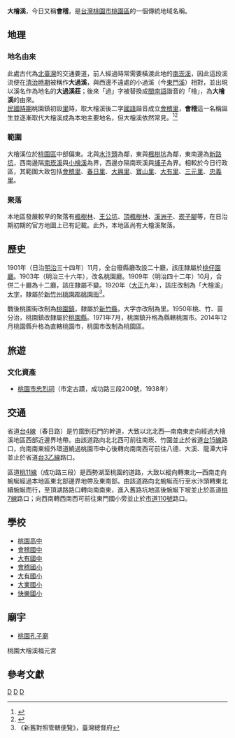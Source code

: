 {{noteTA
|1 = zh-cn:庄; zh-hk:庄; zh-tw:庄;
}}
'''大檜溪'''，今日又稱'''會稽'''，是[[台灣|台灣]][[桃園市|桃園市]][[桃園區|桃園區]]的一個傳統地域名稱。

==地理==
===地名由來===
此處古代為[[北臺灣|北臺灣]]的交通要道，前人經過時常需要橫渡此地的[[南崁溪|南崁溪]]，因此這段溪流便在[[臺灣清治時期|清治時期]]被稱作'''大過溪'''，與西邊不遠處的小過溪（今[[東門溪_(桃園市)|東門溪]]）相對，並出現以溪名作為地名的'''大過溪莊'''；後來「過」字被替換成[[閩南語|閩南語]]諧音的「檜」，為'''大檜溪'''的由來。<br>[[臺灣戰後時期|民國時期]]桃園鎮初設[[村里|里]]時，取大檜溪後二字[[中華民國國語|國語]]諧音成立[[會稽里|會稽里]]，'''會稽'''這一名稱誕生並逐漸取代大檜溪成為本地主要地名，但大檜溪依然常見。<ref>{{Cite web |url=https://www.tao.tycg.gov.tw/home.jsp?id=24&parentpath=0,3,22 |title=桃園市政府-桃園區公所-篳路藍縷 |access-date=2020-11-14 |archive-date=2020-10-30 |archive-url=https://web.archive.org/web/20201030065558/https://www.tao.tycg.gov.tw/home.jsp?id=24&parentpath=0,3,22 |dead-url=no }}</ref><ref>{{Cite web |url=https://www.tao.tycg.gov.tw/home.jsp?id=23&parentpath=0,3,22 |title=桃園市政府-桃園區公所-桃仔園的緣由 |access-date=2020-11-14 |archive-date=2020-10-30 |archive-url=https://web.archive.org/web/20201030162314/https://www.tao.tycg.gov.tw/home.jsp?id=23&parentpath=0,3,22 |dead-url=no }}</ref>

===範圍===
大檜溪位於[[桃園區|桃園區]]中部偏東。北與[[水汴頭_(桃園市)|水汴頭]]為鄰，東與[[楓樹坑|楓樹坑]]為鄰，東南邊為[[新路坑|新路坑]]，西南邊隔[[南崁溪|南崁溪]]與[[小檜溪|小檜溪]]為界，西邊亦隔南崁溪與[[埔子|埔子]]為界。相較於今日行政區，其範圍大致包括[[會稽里|會稽里]]、[[春日里|春日里]]、[[大興里|大興里]]、[[寶山里|寶山里]]、[[大有里|大有里]]、[[三元里_(桃園區)|三元里]]、[[忠義里|忠義里]]。

===聚落===
本地區發展較早的聚落有[[楓樹林|楓樹林]]、[[王公坑|王公坑]]、[[頂楓樹林|頂楓樹林]]、[[溪洲子|溪洲子]]、[[崁子腳|崁子腳]]等，在日治期初期的官方地圖上已有記載。此外，本地區尚有大檜溪聚落。

==歷史==
1901年（日治[[明治|明治]]三十四年）11月，全台廢縣廳改設二十廳，該庄隸屬於[[桃仔園廳|桃仔園廳]]。1903年（明治三十六年），改名桃園廳。1909年（明治四十二年）10月，合併二十廳為十二廳，該庄隸屬不變。1920年（[[大正|大正]]九年），該庄改制為「大檜溪」[[大字|大字]]，隸屬於[[新竹州|新竹州]][[桃園郡|桃園郡]][[桃園街|桃園街]]<ref>《新舊對照管轄便覽》，臺灣總督府</ref>。

戰後桃園街改制為[[桃園鎮|桃園鎮]]，隸屬於[[新竹縣|新竹縣]]，大字亦改制為里。1950年桃、竹、苗分治，桃園鎮改隸屬於[[桃園縣|桃園縣]]。1971年7月，桃園鎮升格為縣轄桃園市。2014年12月桃園縣升格為直轄桃園市，桃園市改制為桃園區。

==旅遊==
===文化資產===
*[[桃園市忠烈祠|桃園市忠烈祠]]（市定古蹟，成功路三段200號，1938年）
{{Multiple image
|align= center
|direction = horizontal 
|width = 200
|image1 =桃園神社神門.jpg
|caption1 =[[桃園市忠烈祠|桃園市忠烈祠]]（原[[桃園神社|桃園神社]]）[[神門|神門]]。
|image2 =桃園神社拜殿(含神饌所與祭器庫).jpg 
|caption2 =[[拜殿|拜殿]]（含[[神饌所|神饌所]]與[[祭器庫|祭器庫]]）。
|image3 =桃園神社本殿.jpg  
|caption3 =[[本殿|本殿]]。
|image4 =桃園神社社務所.jpg  
|caption4 =[[社務所|社務所]]。 
}}

==交通==
省道[[台4線|台4線]]（春日路）是竹圍到石門的幹道，大致以北北西—南南東走向經過大檜溪地區西部近邊界地帶。由該道路向北北西可前往南崁、竹圍並止於省道[[台15線|台15線]]路口，向南南東經外環道繞過桃園市中心後轉向南南西可前往八德、大溪、龍潭大坪並止於省道[[台3乙線|台3乙線]]路口。

區道[[桃11線|桃11線]]（成功路三段）是西勢湖至桃園的道路，大致以縱向轉東北—西南走向蜿蜒經過本地區東北部邊界地帶及東南部。由該道路向北蜿蜒而行至水汴頭轉東北續蜿蜒而行，至頂湖路路口轉向南南東，進入舊路坑地區後蜿蜒下坡並止於區道[[桃7線|桃7線]]路口；向西南轉西南西可前往東門國小旁並止於[[市道110號|市道110號]]路口。

==學校==
*[[桃園市立桃園高級中等學校|桃園高中]]
*[[桃園市立會稽國民中學|會稽國中]]
*[[桃園市立大有國民中學|大有國中]]
*[[桃園市桃園區會稽國民小學|會稽國小]]
*[[桃園市桃園區大有國民小學|大有國小]]
*[[桃園市桃園區大業國民小學|大業國小]]
*[[桃園市桃園區快樂國民小學|快樂國小]]

==廟宇==
*[[桃園孔子廟|桃園孔子廟]]

桃園大檜溪福元宮

==參考文獻==
{{reflist}}

{{桃園郡}}

[[Category:桃園區地名|D]]
[[Category:桃園街大字|D]]
[[Category:桃澗堡|D]]